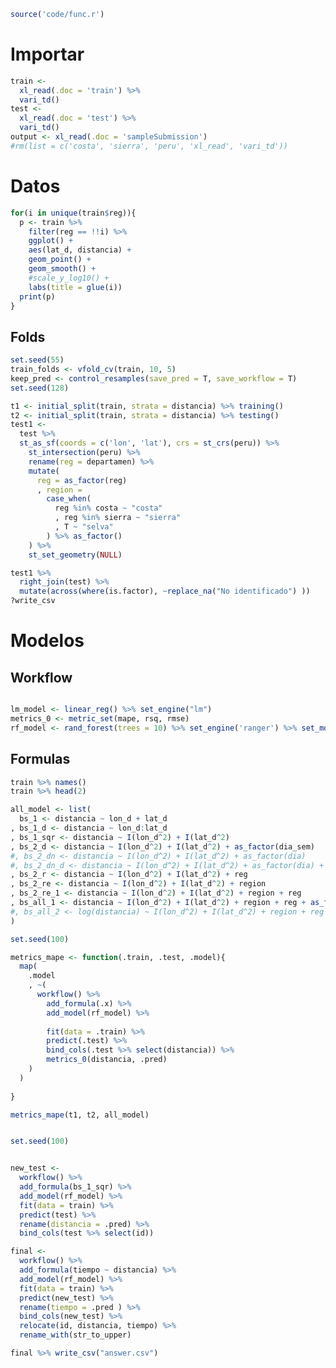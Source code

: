 
```r
source('code/func.r')
```

# Importar


```r
train <- 
  xl_read(.doc = 'train') %>% 
  vari_td() 
test <- 
  xl_read(.doc = 'test') %>% 
  vari_td()
output <- xl_read(.doc = 'sampleSubmission')
#rm(list = c('costa', 'sierra', 'peru', 'xl_read', 'vari_td'))
```

# Datos

```r


for(i in unique(train$reg)){
  p <- train %>% 
    filter(reg == !!i) %>% 
    ggplot() +
    aes(lat_d, distancia) +
    geom_point() +
    geom_smooth() +
    #scale_y_log10() +
    labs(title = glue(i))
  print(p)
}

```

## Folds

```r
set.seed(55)
train_folds <- vfold_cv(train, 10, 5)
keep_pred <- control_resamples(save_pred = T, save_workflow = T)
set.seed(128)

```


```r
t1 <- initial_split(train, strata = distancia) %>% training()
t2 <- initial_split(train, strata = distancia) %>% testing()
test1 <- 
  test %>% 
  st_as_sf(coords = c('lon', 'lat'), crs = st_crs(peru)) %>% 
    st_intersection(peru) %>% 
    rename(reg = departamen) %>% 
    mutate(
      reg = as_factor(reg)
      , region = 
        case_when(
          reg %in% costa ~ "costa"
          , reg %in% sierra ~ "sierra"
          , T ~ "selva"
        ) %>% as_factor()
    ) %>% 
    st_set_geometry(NULL)

test1 %>% 
  right_join(test) %>% 
  mutate(across(where(is.factor), ~replace_na("No identificado") ))
?write_csv
```





# Modelos

## Workflow

```r

```



```r
lm_model <- linear_reg() %>% set_engine("lm")
metrics_0 <- metric_set(mape, rsq, rmse)
rf_model <- rand_forest(trees = 10) %>% set_engine('ranger') %>% set_mode('regression')
```


## Formulas 

```r
train %>% names()
train %>% head(2)
```


```r
all_model <- list(
  bs_1 <- distancia ~ lon_d + lat_d
, bs_1_d <- distancia ~ lon_d:lat_d
, bs_1_sqr <- distancia ~ I(lon_d^2) + I(lat_d^2)
, bs_2_d <- distancia ~ I(lon_d^2) + I(lat_d^2) + as_factor(dia_sem)
#, bs_2_dn <- distancia ~ I(lon_d^2) + I(lat_d^2) + as_factor(dia)
#, bs_2_dn_d <- distancia ~ I(lon_d^2) + I(lat_d^2) + as_factor(dia) + dia_sem
, bs_2_r <- distancia ~ I(lon_d^2) + I(lat_d^2) + reg
, bs_2_re <- distancia ~ I(lon_d^2) + I(lat_d^2) + region
, bs_2_re_1 <- distancia ~ I(lon_d^2) + I(lat_d^2) + region + reg
, bs_all_1 <- distancia ~ I(lon_d^2) + I(lat_d^2) + region + reg + as_factor(dia_sem)
#, bs_all_2 <- log(distancia) ~ I(lon_d^2) + I(lat_d^2) + region + reg + as_factor(dia) + dia_sem
)


```

```r
set.seed(100)

metrics_mape <- function(.train, .test, .model){
  map(
    .model
    , ~(
      workflow() %>% 
        add_formula(.x) %>% 
        add_model(rf_model) %>% 
    
        fit(data = .train) %>% 
        predict(.test) %>% 
        bind_cols(.test %>% select(distancia)) %>% 
        metrics_0(distancia, .pred)
    )
  )
  
}

metrics_mape(t1, t2, all_model)



```


```r
set.seed(100)


new_test <- 
  workflow() %>% 
  add_formula(bs_1_sqr) %>% 
  add_model(rf_model) %>% 
  fit(data = train) %>% 
  predict(test) %>% 
  rename(distancia = .pred) %>% 
  bind_cols(test %>% select(id))

final <- 
  workflow() %>% 
  add_formula(tiempo ~ distancia) %>% 
  add_model(rf_model) %>% 
  fit(data = train) %>% 
  predict(new_test) %>% 
  rename(tiempo = .pred ) %>% 
  bind_cols(new_test) %>% 
  relocate(id, distancia, tiempo) %>% 
  rename_with(str_to_upper)
```


```r
final %>% write_csv("answer.csv")
```

